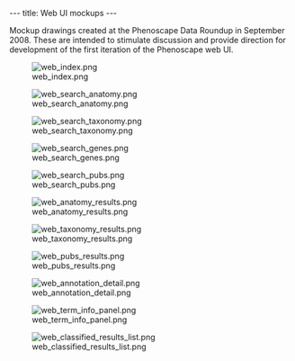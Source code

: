 ---
title: Web UI mockups
---

Mockup drawings created at the Phenoscape Data Roundup in September 2008.  These are intended to stimulate discussion and provide direction for development of the first iteration of the Phenoscape web UI.

[[Image:web_index.png]]

[[Image:web_search_anatomy.png]]

[[Image:web_search_taxonomy.png]]

[[Image:web_search_genes.png]]

[[Image:web_search_pubs.png]]

[[Image:web_anatomy_results.png]]

[[Image:web_taxonomy_results.png]]

[[Image:web_pubs_results.png]]

[[Image:web_annotation_detail.png]]

[[Image:web_term_info_panel.png]]

[[Image:web_classified_results_list.png]]